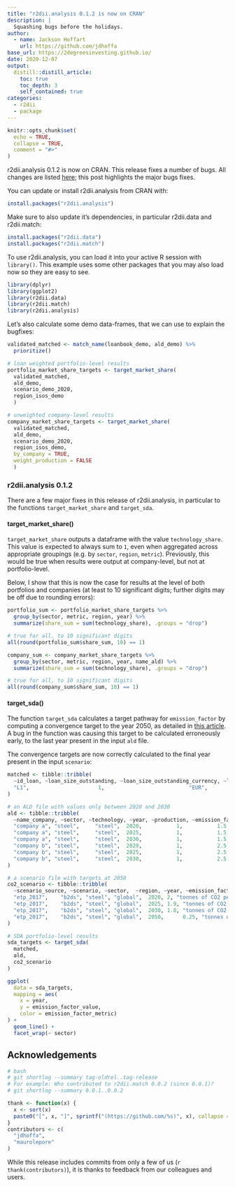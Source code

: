 ```yaml
---
title: "r2dii.analysis 0.1.2 is now on CRAN"
description: |
  Squashing bugs before the holidays.
author:
  - name: Jackson Hoffart
    url: https://github.com/jdhoffa
base_url: https://2degreesinvesting.github.io/
date: 2020-12-07
output: 
  distill::distill_article:
    toc: true
    toc_depth: 3
    self_contained: true
categories:
  - r2dii
  - package
---
```



```r
knitr::opts_chunk$set(
  echo = TRUE,
  collapse = TRUE,
  comment = "#>"
)
```

r2dii.analysis 0.1.2 is now on CRAN. This release fixes a number of bugs. All changes are listed [here](https://2degreesinvesting.github.io/r2dii.analysis/news/index.html); this post highlights the major bugs fixes.

You can update or install r2dii.analysis from CRAN with:

```r
install.packages("r2dii.analysis")
```

Make sure to also update it's dependencies, in particular r2dii.data and r2dii.match:

```r
install.packages("r2dii.data")
install.packages("r2dii.match")
```

To use r2dii.analysis, you can load it into your active R session with `library()`. This example uses some other packages that you may also load now so they are easy to see.

```r
library(dplyr)
library(ggplot2)
library(r2dii.data)
library(r2dii.match)
library(r2dii.analysis)
```

Let's also calculate some demo data-frames, that we can use to explain the bugfixes:

```r
validated_matched <- match_name(loanbook_demo, ald_demo) %>% 
  prioritize()

# loan weighted portfolio-level results
portfolio_market_share_targets <- target_market_share(
  validated_matched,
  ald_demo,
  scenario_demo_2020,
  region_isos_demo
  )

# unweighted company-level results
company_market_share_targets <- target_market_share(
  validated_matched,
  ald_demo,
  scenario_demo_2020,
  region_isos_demo,
  by_company = TRUE,
  weight_production = FALSE
  )
```

### r2dii.analysis 0.1.2

There are a few major fixes in this release of r2dii.analysis, in particular to the functions `target_market_share` and `target_sda`. 

#### target_market_share()

`target_market_share` outputs a dataframe with the value `technology_share`. This value is expected to always sum to `1`, even when aggregated across appropriate groupings (e.g. by `sector`, `region`, `metric`). Previously, this would be true when results were output at company-level, but not at portfolio-level.

Below, I show that this is now the case for results at the level of both portfolios and companies (at least to 10 significant digits; further digits may be off due to rounding errors):

```r
portfolio_sum <- portfolio_market_share_targets %>% 
  group_by(sector, metric, region, year) %>% 
  summarize(share_sum = sum(technology_share), .groups = "drop")

# true for all, to 10 significant digits
all(round(portfolio_sum$share_sum, 10) == 1) 

company_sum <- company_market_share_targets %>% 
  group_by(sector, metric, region, year, name_ald) %>% 
  summarize(share_sum = sum(technology_share), .groups = "drop")

# true for all, to 10 significant digits
all(round(company_sum$share_sum, 10) == 1) 
```

#### target_sda()

The function `target_sda` calculates a target pathway for `emission_factor` by computing a convergence target to the year 2050, as detailed in [this article](https://2degreesinvesting.github.io/r2dii.analysis/articles/target-sda.html). A bug in the function was causing this target to be calculated erroneously early, to the last year present in the input `ald` file. 

The convergence targets are now correctly calculated to the final year present in the input `scenario`:

``` r
matched <- tibble::tribble(
  ~id_loan, ~loan_size_outstanding, ~loan_size_outstanding_currency, ~loan_size_credit_limit, ~loan_size_credit_limit_currency, ~id_2dii,            ~level, ~score, ~sector,   ~name_ald, ~sector_ald,
  "L1",                      1,                           "EUR",                       2,                            "EUR",    "UP1", "ultimate_parent",      1, "steel", "company a",     "steel"
)

# an ALD file with values only between 2020 and 2030
ald <- tibble::tribble(
  ~name_company, ~sector, ~technology, ~year, ~production, ~emission_factor, ~plant_location, ~is_ultimate_owner,
  "company a", "steel",     "steel",  2020,           1,           1.5,            "DE",               TRUE,
  "company a", "steel",     "steel",  2025,           1,           1.5,            "DE",               TRUE,
  "company a", "steel",     "steel",  2030,           1,           1.5,            "DE",               TRUE,
  "company b", "steel",     "steel",  2020,           1,           2.5,            "DE",               TRUE,
  "company b", "steel",     "steel",  2025,           1,           2.5,            "DE",               TRUE,
  "company b", "steel",     "steel",  2030,           1,           2.5,            "DE",               TRUE
)

# a scenario file with targets at 2050
co2_scenario <- tibble::tribble(
  ~scenario_source, ~scenario, ~sector,  ~region, ~year, ~emission_factor,              ~emission_factor_unit,
  "etp_2017",    "b2ds", "steel", "global",  2020, 2, "tonnes of CO2 per tonne of steel",
  "etp_2017",    "b2ds", "steel", "global",  2025, 1.9, "tonnes of CO2 per tonne of steel",
  "etp_2017",    "b2ds", "steel", "global",  2030, 1.8, "tonnes of CO2 per tonne of steel",
  "etp_2017",    "b2ds", "steel", "global",  2050,      0.25, "tonnes of CO2 per tonne of steel",
)

# SDA portfolio-level results
sda_targets <- target_sda(
  matched,
  ald,
  co2_scenario
) 

ggplot(
  data = sda_targets, 
  mapping = aes(
    x = year, 
    y = emission_factor_value, 
    color = emission_factor_metric)
) +
  geom_line() +
  facet_wrap(~ sector)
```

## Acknowledgements

```r
# bash
# git shortlog --summary tag-oldrel..tag-release
# For example: Who contributed to r2dii.match 0.0.2 (since 0.0.1)?
# git shortlog --summary 0.0.1..0.0.2

thank <- function(x) {
  x <- sort(x)
  paste0("[", x, "]", sprintf("(https://github.com/%s)", x), collapse = ", ")
}
contributors <- c(
  "jdhoffa",
  "maurolepore"
)
```

While this release includes commits from only a few of us (`r thank(contributors)`), it is thanks to feedback from our colleagues and users.